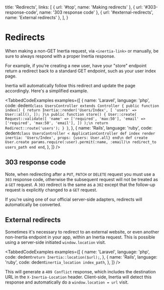 
  title: 'Redirects',
  links: [
    { url: '#top', name: 'Making redirects' },
    { url: '#303-response-code', name: '303 response code' },
    { url: '#external-redirects', name: 'External redirects' },
  ],
}

# Redirects

When making a non-GET Inertia request, via `<inertia-link>` or manually, be sure to always respond with a proper Inertia response.

For example, if you're creating a new user, have your "store" endpoint return a redirect back to a standard GET endpoint, such as your user index page.

Inertia will automatically follow this redirect and update the page accordingly. Here's a simplified example.

<TabbedCodeExamples
  examples={[
    {
      name: 'Laravel',
      language: 'php',
      code: dedent`
        class UsersController extends Controller
        {
            public function index()
            {
                return Inertia::render('Users/Index', [
                    'users' => User::all(),
                ]);
            }\n
            public function store()
            {
                User::create(
                    Request::validate([
                        'name' => ['required', 'max:50'],
                        'email' => ['required', 'max:50', 'email'],
                    ])
                );\n
                return Redirect::route('users');
            }
        }
      `,
    },
    {
      name: 'Rails',
      language: 'ruby',
      code: dedent`
        class UsersController < ApplicationController
          def index
            render inertia: 'Users/Index', props: {users: User.all}
          end\n
          def create
            User.create params.require(:user).permit(:name, :email)\n
            redirect_to users_path
          end
        end
      `,
    },
  ]}
/>

## 303 response code

Note, when redirecting after a `PUT`, `PATCH` or `DELETE` request you must use a `303` response code, otherwise the subsequent request will not be treated as a `GET` request. A `303` redirect is the same as a `302` except that the follow-up request is explicitly changed to a `GET` request.

If you're using one of our official server-side adapters, redirects will automatically be converted.

## External redirects

Sometimes it's necessary to redirect to an external website, or even another non-Inertia endpoint in your app, within an Inertia request. This is possible using a server-side initiated `window.location` visit.

<TabbedCodeExamples
  examples={[
    {
      name: 'Laravel',
      language: 'php',
      code: dedent`
        return Inertia::location($url);
      `,
    },
    {
      name: 'Rails',
      language: 'ruby',
      code: dedent`
        inertia_location index_path
      `,
    },
  ]}
/>

This will generate a `409 Conflict` response, which includes the destination URL in the `X-Inertia-Location` header. Client-side, Inertia will detect this response and automatically do a `window.location = url` visit.
